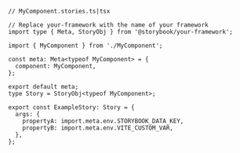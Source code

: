```tsx
// MyComponent.stories.ts|tsx

// Replace your-framework with the name of your framework
import type { Meta, StoryObj } from '@storybook/your-framework';

import { MyComponent } from './MyComponent';

const meta: Meta<typeof MyComponent> = {
  component: MyComponent,
};

export default meta;
type Story = StoryObj<typeof MyComponent>;

export const ExampleStory: Story = {
  args: {
    propertyA: import.meta.env.STORYBOOK_DATA_KEY,
    propertyB: import.meta.env.VITE_CUSTOM_VAR,
  },
};
```
